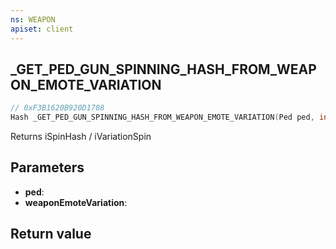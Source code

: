 ```yaml
---
ns: WEAPON
apiset: client
---
```

## _GET_PED_GUN_SPINNING_HASH_FROM_WEAPON_EMOTE_VARIATION

```c
// 0xF3B1620B920D1708
Hash _GET_PED_GUN_SPINNING_HASH_FROM_WEAPON_EMOTE_VARIATION(Ped ped, int weaponEmoteVariation);
```

Returns iSpinHash / iVariationSpin

## Parameters
* **ped**:
* **weaponEmoteVariation**:

## Return value